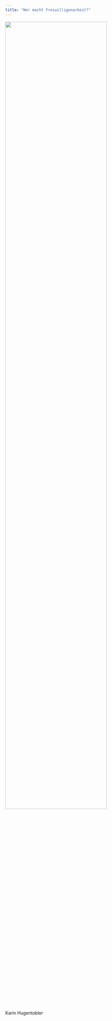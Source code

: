 ```yaml
---
title: "Wer macht Freiwilligenarbeit?"
---
```



::: {#fig-gr}
![](assets/Karin_Hugentobler.png){width=80%}

Karin Hugentobler

:::


